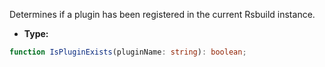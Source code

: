 Determines if a plugin has been registered in the current Rsbuild instance.

- **Type:**

```ts
function IsPluginExists(pluginName: string): boolean;
```
